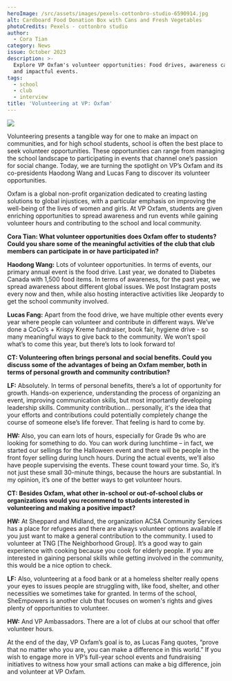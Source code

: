 ```yaml
---
heroImage: /src/assets/images/pexels-cottonbro-studio-6590914.jpg
alt: Cardboard Food Donation Box with Cans and Fresh Vegetables
photoCredits: Pexels - cottonbro studio
author:
  - Cora Tian
category: News
issue: October 2023
description: >-
  Explore VP Oxfam's volunteer opportunities: Food drives, awareness campaigns,
  and impactful events.
tags:
  - school
  - club
  - interview
title: 'Volunteering at VP: Oxfam'
---
```


![](/src/assets/images/Emily-Shao_fooddrive.jpg)

Volunteering presents a tangible way for one to make an impact on communities, and for high school students, school is often the best place to seek volunteer opportunities. These opportunities can range from managing the school landscape to participating in events that channel one’s passion for social change. Today, we are turning the spotlight on VP’s Oxfam and its co-presidents Haodong Wang and Lucas Fang to discover its volunteer opportunities.

Oxfam is a global non-profit organization dedicated to creating lasting solutions to global injustices, with a particular emphasis on improving the well-being of the lives of women and girls. At VP Oxfam, students are given enriching opportunities to spread awareness and run events while gaining volunteer hours and contributing to the school and local community.

**Cora Tian: What volunteer opportunities does Oxfam offer to students? Could you share some of the meaningful activities of the club that club members can participate in or have participated in?**

**Haodong Wang:** Lots of volunteer opportunities. In terms of events, our primary annual event is the food drive. Last year, we donated to Diabetes Canada with 1,500 food items. In terms of awareness, for the past year, we spread awareness about different global issues. We post Instagram posts every now and then, while also hosting interactive activities like Jeopardy to get the school community involved.

**Lucas Fang:** Apart from the food drive, we have multiple other events every year where people can volunteer and contribute in different ways. We’ve done a CoCo’s + Krispy Kreme fundraiser, book fair, hygiene drive - so many meaningful ways to give back to the community. We won’t spoil what’s to come this year, but there’s lots to look forward to!

**CT: Volunteering often brings personal and social benefits. Could you discuss some of the advantages of being an Oxfam member, both in terms of personal growth and community contribution?**

**LF:** Absolutely. In terms of personal benefits, there’s a lot of opportunity for growth. Hands-on experience, understanding the process of organizing an event, improving communication skills, but most importantly developing leadership skills. Community contribution… personally, it's the idea that your efforts and contributions could potentially completely change the course of someone else’s life forever. That feeling is hard to come by.

**HW:** Also, you can earn lots of hours, especially for Grade 9s who are looking for something to do. You can work during lunchtime – in fact, we started our sellings for the Halloween event and there will be people in the front foyer selling during lunch hours. During the actual events, we’ll also have people supervising the events. These count toward your time. So, it’s not just these small 30-minute things, because the hours are substantial. In my opinion, it’s one of the better ways to get volunteer hours.

**CT: Besides Oxfam, what other in-school or out-of-school clubs or organizations would you recommend to students interested in volunteering and making a positive impact?**

**HW:** At Sheppard and Midland, the organization ACSA Community Services has a place for refugees and there are always volunteer options available if you just want to make a general contribution to the community. I used to volunteer at TNG \[The Neighborhood Group]. It’s a good way to gain experience with cooking because you cook for elderly people. If you are interested in gaining personal skills while getting involved in the community, this would be a nice option to check.

**LF:** Also, volunteering at a food bank or at a homeless shelter really opens your eyes to issues people are struggling with, like food, shelter, and other necessities we sometimes take for granted. In terms of the school, SheEmpowers is another club that focuses on women's rights and gives plenty of opportunities to volunteer.

**HW:** And VP Ambassadors. There are a lot of clubs at our school that offer volunteer hours.

At the end of the day, VP Oxfam’s goal is to, as Lucas Fang quotes, “prove that no matter who you are, you can make a difference in this world.” If you wish to engage more in VP’s full-year school events and fundraising initiatives to witness how your small actions can make a big difference, join and volunteer at VP Oxfam.
